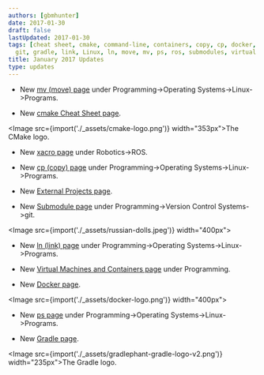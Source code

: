 ```yaml
---
authors: [gbmhunter]
date: 2017-01-30
draft: false
lastUpdated: 2017-01-30
tags: [cheat sheet, cmake, command-line, containers, copy, cp, docker, external projects,
  git, gradle, link, Linux, ln, move, mv, ps, ros, submodules, virtual machines, xacro]
title: January 2017 Updates
type: updates
---
```


* New [mv (move) page](/programming/operating-systems/linux/programs/mv-move) under Programming->Operating Systems->Linux->Programs.

* New [cmake Cheat Sheet page](/programming/build-systems-and-package-managers/cmake/cmake-cheat-sheet).  

<Image src={import('./_assets/cmake-logo.png')} width="353px">The CMake logo.</Image>  

* New [xacro page](/robotics/ros/xacro) under Robotics->ROS.

* New [cp (copy) page](/programming/operating-systems/linux/programs/cp-copy) under Programming->Operating Systems->Linux->Programs.

* New [External Projects page](/programming/build-systems-and-package-managers/cmake/external-projects).

* New [Submodule page](/programming/version-control-systems/git/submodules) under Programming->Version Control Systems->git.  

<Image src={import('./_assets/russian-dolls.jpeg')} width="400px"></Image>

* New [ln (link) page](/programming/operating-systems/linux/programs/ln-link) under Programming->Operating Systems->Linux->Programs.

* New [Virtual Machines and Containers page](/programming/virtual-machines-and-containers) under Programming.

* New [Docker page](/programming/virtual-machines-and-containers/docker).  

<Image src={import('./_assets/docker-logo.png')} width="400px"></Image>  

* New [ps page](/programming/operating-systems/linux/programs/ps) under Programming->Operating Systems->Linux->Programs.

* New [Gradle page](/programming/build-systems-and-package-managers/gradle).

<Image src={import('./_assets/gradlephant-gradle-logo-v2.png')} width="235px">The Gradle logo.</Image>

